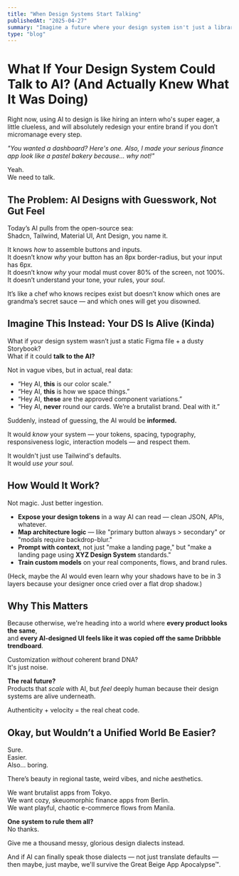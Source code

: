 ```yaml
---
title: "When Design Systems Start Talking"
publishedAt: "2025-04-27"
summary: "Imagine a future where your design system isn't just a library — it's an active partner, feeding AI your real rules, tokens, and vibes."
type: "blog"
---
```


# What If Your Design System Could Talk to AI? (And Actually Knew What It Was Doing)

Right now, using AI to design is like hiring an intern who's super eager, a little clueless, and will absolutely redesign your entire brand if you don’t micromanage every step.

_"You wanted a dashboard? Here's one. Also, I made your serious finance app look like a pastel bakery because... why not!"_

Yeah.  
We need to talk.

## The Problem: AI Designs with Guesswork, Not Gut Feel

Today’s AI pulls from the open-source sea:  
Shadcn, Tailwind, Material UI, Ant Design, you name it.

It knows _how_ to assemble buttons and inputs.  
It doesn’t know _why_ your button has an 8px border-radius, but your input has 6px.  
It doesn’t know _why_ your modal must cover 80% of the screen, not 100%.  
It doesn’t understand your tone, your rules, your _soul_.

It’s like a chef who knows recipes exist but doesn’t know which ones are grandma’s secret sauce — and which ones will get you disowned.

## Imagine This Instead: Your DS Is Alive (Kinda)

What if your design system wasn’t just a static Figma file + a dusty Storybook?  
What if it could **talk to the AI?**

Not in vague vibes, but in actual, real data:

-   “Hey AI, **this** is our color scale.”
-   “Hey AI, **this** is how we space things.”
-   “Hey AI, **these** are the approved component variations.”
-   “Hey AI, **never** round our cards. We’re a brutalist brand. Deal with it.”

Suddenly, instead of guessing, the AI would be **informed.**

It would _know_ your system — your tokens, spacing, typography, responsiveness logic, interaction models — and respect them.

It wouldn't just use Tailwind's defaults.  
It would _use your soul._

## How Would It Work?

Not magic. Just better ingestion.

-   **Expose your design tokens** in a way AI can read — clean JSON, APIs, whatever.
-   **Map architecture logic** — like "primary button always > secondary" or "modals require backdrop-blur."
-   **Prompt with context**, not just "make a landing page," but "make a landing page using **XYZ Design System** standards."
-   **Train custom models** on your real components, flows, and brand rules.

(Heck, maybe the AI would even learn why your shadows have to be in 3 layers because your designer once cried over a flat drop shadow.)

## Why This Matters

Because otherwise, we're heading into a world where **every product looks the same**,  
and **every AI-designed UI feels like it was copied off the same Dribbble trendboard**.

Customization _without_ coherent brand DNA?  
It's just noise.

**The real future?**  
Products that _scale_ with AI, but _feel_ deeply human because their design systems are alive underneath.

Authenticity + velocity = the real cheat code.

## Okay, but Wouldn’t a Unified World Be Easier?

Sure.  
Easier.  
Also... boring.

There’s beauty in regional taste, weird vibes, and niche aesthetics.

We want brutalist apps from Tokyo.  
We want cozy, skeuomorphic finance apps from Berlin.  
We want playful, chaotic e-commerce flows from Manila.

**One system to rule them all?**  
No thanks.

Give me a thousand messy, glorious design dialects instead.

And if AI can finally speak those dialects — not just translate defaults —  
then maybe, just maybe, we'll survive the Great Beige App Apocalypse™.
